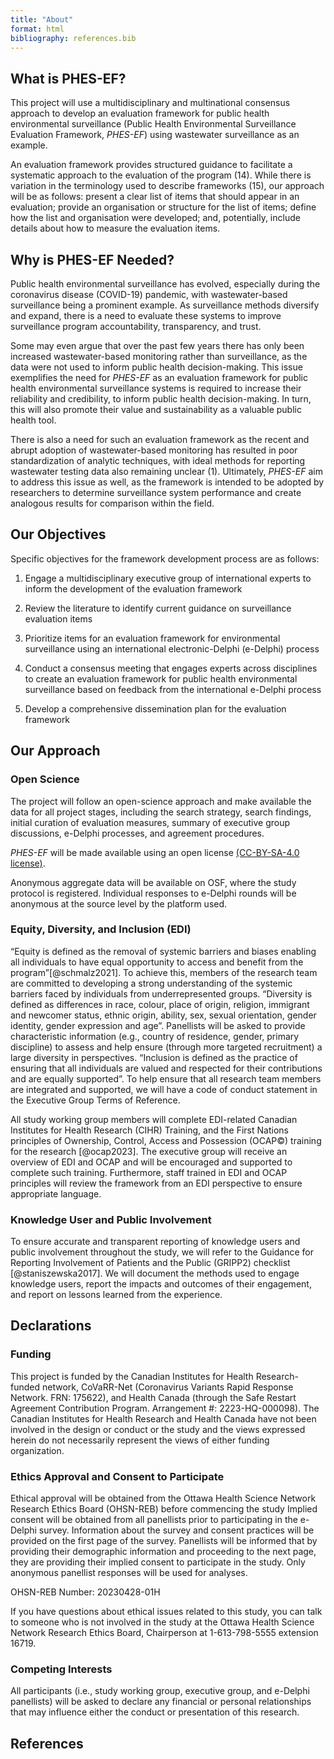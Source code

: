 ```yaml
---
title: "About"
format: html
bibliography: references.bib
---
```


## What is PHES-EF?
This project will use a multidisciplinary and multinational consensus approach to develop an evaluation framework for public health environmental surveillance (Public Health Environmental Surveillance Evaluation Framework, *PHES-EF*) using wastewater surveillance as an example. 

An evaluation framework provides structured guidance to facilitate a systematic approach to the evaluation of the program (14). While there is variation in the terminology used to describe frameworks (15), our approach will be as follows: present a clear list of items that should appear in an evaluation; provide an organisation or structure for the list of items; define how the list and organisation were developed; and, potentially, include details about how to measure the evaluation items. 

## Why is PHES-EF Needed?
Public health environmental surveillance has evolved, especially during the coronavirus disease (COVID-19) pandemic, with wastewater-based surveillance being a prominent example. As surveillance methods diversify and expand, there is a need to evaluate these systems to improve surveillance program accountability, transparency, and trust. 

Some may even argue that over the past few years there has only been increased wastewater-based monitoring rather than surveillance, as the data were not used to inform public health decision-making. This issue exemplifies the need for *PHES-EF* as an evaluation framework for public health environmental surveillance systems is required to increase their reliability and credibility, to inform public health decision-making. In turn, this will also promote their value and sustainability as a valuable public health tool.

There is also a need for such an evaluation framework as the recent and abrupt adoption of wastewater-based monitoring has resulted in poor standardization of analytic techniques, with ideal methods for reporting wastewater testing data also remaining unclear (1). Ultimately, *PHES-EF* aim to address this issue as well, as the framework is intended to be adopted by researchers to determine surveillance system performance and create analogous results for comparison within the field.


## Our Objectives
Specific objectives for the framework development process are as follows:

1. Engage a multidisciplinary executive group of international experts to inform the development of the evaluation framework

2. Review the literature to identify current guidance on surveillance evaluation items

3. Prioritize items for an evaluation framework for environmental surveillance using an international electronic-Delphi (e-Delphi) process

4. Conduct a consensus meeting that engages experts across disciplines to create an evaluation framework for public health environmental surveillance based on     feedback from the international e-Delphi process

5. Develop a comprehensive dissemination plan for the evaluation framework

## Our Approach
### Open Science

The project will follow an open-science approach and make available the data for all project stages, including the search strategy, search findings, initial curation of evaluation measures, summary of executive group discussions, e-Delphi processes, and agreement procedures.

*PHES-EF* will be made available using an open license [(CC-BY-SA-4.0 license)](https://creativecommons.org/licenses/by-sa/4.0/).

Anonymous aggregate data will be available on OSF, where the study protocol is registered. Individual responses to e-Delphi rounds will be anonymous at the source level by the platform used.

### Equity, Diversity, and Inclusion (EDI)

"Equity is defined as the removal of systemic barriers and biases enabling all individuals to have equal opportunity to access and benefit from the program"[@schmalz2021]. To achieve this, members of the research team are committed to developing a strong understanding of the systemic barriers faced by individuals from underrepresented groups. "Diversity is defined as differences in race, colour, place of origin, religion, immigrant and newcomer status, ethnic origin, ability, sex, sexual orientation, gender identity, gender expression and age". Panellists will be asked to provide characteristic information (e.g., country of residence, gender, primary discipline) to assess and help ensure (through more targeted recruitment) a large diversity in perspectives. "Inclusion is defined as the practice of ensuring that all individuals are valued and respected for their contributions and are equally supported". To help ensure that all research team members are integrated and supported, we will have a code of conduct statement in the Executive Group Terms of Reference.

All study working group members will complete EDI-related Canadian Institutes for Health Research (CIHR) Training, and the First Nations principles of Ownership, Control, Access and Possession (OCAP©) training for the research [@ocap2023]. The executive group will receive an overview of EDI and OCAP and will be encouraged and supported to complete such training. Furthermore, staff trained in EDI and OCAP principles will review the framework from an EDI perspective to ensure appropriate language.

### Knowledge User and Public Involvement

To ensure accurate and transparent reporting of knowledge users and public involvement throughout the study, we will refer to the Guidance for Reporting Involvement of Patients and the Public (GRIPP2) checklist [@staniszewska2017]. We will document the methods used to engage knowledge users, report the impacts and outcomes of their engagement, and report on lessons learned from the experience.

## Declarations
### Funding

This project is funded by the Canadian Institutes for Health Research-funded network, CoVaRR-Net (Coronavirus Variants Rapid Response Network. FRN: 175622), and Health Canada (through the Safe Restart Agreement Contribution Program. Arrangement #: 2223-HQ-000098). The Canadian Institutes for Health Research and Health Canada have not been involved in the design or conduct or the study and the views expressed herein do not necessarily represent the views of either funding organization.

### Ethics Approval and Consent to Participate

Ethical approval will be obtained from the Ottawa Health Science Network Research Ethics Board (OHSN-REB) before commencing the study Implied consent will be obtained from all panellists prior to participating in the e-Delphi survey. Information about the survey and consent practices will be provided on the first page of the survey. Panellists will be informed that by providing their demographic information and proceeding to the next page, they are providing their implied consent to participate in the study. Only anonymous panellist responses will be used for analyses.

OHSN-REB Number: 20230428-01H

If you have questions about ethical issues related to this study, you can talk to someone who is not involved in the study at the Ottawa Health Science Network Research Ethics Board, Chairperson at 1-613-798-5555 extension 16719.

### Competing Interests

All participants (i.e., study working group, executive group, and e-Delphi panellists) will be asked to declare any financial or personal relationships that may influence either the conduct or presentation of this research.

## References

::: {#refs}
:::
